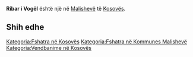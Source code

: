 {{Fshat në 
 | Emri                = Ribar i Vogël
 | EmriAlt                = 
 | NAME_SHORT_FORM=      
 | NAME_GENERIC=      
 | NAME_SORT_NAME_RO=      RIBARIVOGEL
 | FULL_NAME_RO = Ribar i Vogël
 | FULL_NAME_ND_RO=Ribar i Vogel
 | SORT_NAME_RG=RIBARIVOGEL
 | FULL_NAME_RG=Ribar i Vogël
 | FULL_NAME_ND_RG=Ribar i Vogel
 | SRP_NAME_SHORT_FORM=      
 | SRP_NAME_GENERIC=      
 | SRP_NAME_SORT_NAME_RO=      
 | SRP_FULL_NAME_RO = 
 | SRP_FULL_NAME_ND_RO=
 | SRP_SORT_NAME_RG=
 | SRP_FULL_NAME_RG=
 | SRP_FULL_NAME_ND_RG=
 | Emri (Rasa dhanore) = 
 | Figura              = 
 | Shteti              = Kosovo
 | Komuna              = Malishevë
 | Kodi postar         = 
 | Sipërfaqja          = 

 | Popullsia           = 

 | Regj. i popullsisë  = 
 | Dend. e popullsisë  = 
 | Faqja zyrtare       = 
 <!--- Koordinatat ----> 
 | Gjerësia            = 42.515278
 | Gjatësia            = 21.065
 | Lartësia            = 
}}
'''Ribar i Vogël''' është një [[]] në [[Malishevë]] të [[Kosovës]].

<!-- == Gjeografia == -->
<!-- == Historia == -->
<!-- == Demografia == -->
== Shih edhe ==
{{Komuna Malishevë}}
{{Kosovo-Administrata-Cung}}

[[Kategoria:Fshatra në Kosovës]]
[[Kategoria:Fshatra në Kommunes Malishevë]]
[[Kategoria:Vendbanime në Kosovës]]